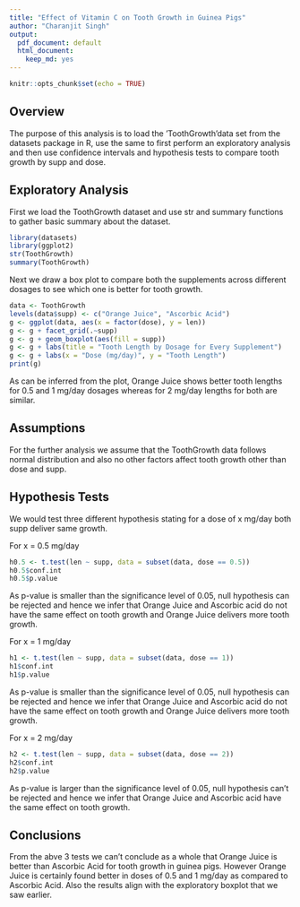 ```yaml
---
title: "Effect of Vitamin C on Tooth Growth in Guinea Pigs"
author: "Charanjit Singh"
output:
  pdf_document: default
  html_document:
    keep_md: yes
---
```


```r
knitr::opts_chunk$set(echo = TRUE)
```

## Overview

The purpose of this analysis is to load the 'ToothGrowth'data set from the datasets package in R, use the same to first perform an exploratory analysis and then use confidence intervals and hypothesis tests to compare tooth growth by supp and dose. 

## Exploratory Analysis

First we load the ToothGrowth dataset and use str and summary functions to gather basic summary about the dataset. 

```r
library(datasets)
library(ggplot2)
str(ToothGrowth)
summary(ToothGrowth)

```

Next we draw a box plot to compare both the supplements across different dosages to see which one is better for tooth growth.

```r
data <- ToothGrowth
levels(data$supp) <- c("Orange Juice", "Ascorbic Acid")
g <- ggplot(data, aes(x = factor(dose), y = len))
g <- g + facet_grid(.~supp)
g <- g + geom_boxplot(aes(fill = supp))
g <- g + labs(title = "Tooth Length by Dosage for Every Supplement")
g <- g + labs(x = "Dose (mg/day)", y = "Tooth Length")
print(g)

```

As can be inferred from the plot, Orange Juice shows better tooth lengths for 0.5 and 1 mg/day dosages whereas for 2 mg/day lengths for both are similar.

## Assumptions

For the further analysis we assume that the ToothGrowth data follows normal distribution and also no other factors affect tooth growth other than dose and supp.

## Hypothesis Tests

We would test three different hypothesis stating for a dose of x mg/day both supp deliver same growth. 

For x = 0.5 mg/day

```r
h0.5 <- t.test(len ~ supp, data = subset(data, dose == 0.5))
h0.5$conf.int
h0.5$p.value

```

As p-value is smaller than the significance level of 0.05, null hypothesis can be rejected and hence we infer that Orange Juice and Ascorbic acid do not have the same effect on tooth growth and Orange Juice delivers more tooth growth.

For x = 1 mg/day

```r
h1 <- t.test(len ~ supp, data = subset(data, dose == 1))
h1$conf.int
h1$p.value

```

As p-value is smaller than the significance level of 0.05, null hypothesis can be rejected and hence we infer that Orange Juice and Ascorbic acid do not have the same effect on tooth growth and Orange Juice delivers more tooth growth.

For x = 2 mg/day

```r
h2 <- t.test(len ~ supp, data = subset(data, dose == 2))
h2$conf.int
h2$p.value

```

As p-value is larger than the significance level of 0.05, null hypothesis can't be rejected and hence we infer that Orange Juice and Ascorbic acid have the same effect on tooth growth.

## Conclusions

From the abve 3 tests we can't conclude as a whole that Orange Juice is better than Ascorbic Acid for tooth growth in guinea pigs. However Orange Juice is certainly found better in doses of 0.5 and 1 mg/day as compared to Ascorbic Acid. Also the results align with the exploratory boxplot that we saw earlier. 

